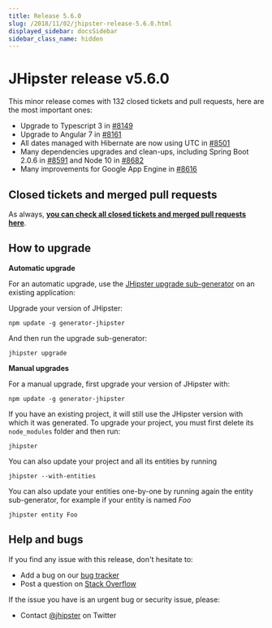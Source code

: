 ```yaml
---
title: Release 5.6.0
slug: /2018/11/02/jhipster-release-5.6.0.html
displayed_sidebar: docsSidebar
sidebar_class_name: hidden
---
```


JHipster release v5.6.0
==================

This minor release comes with 132 closed tickets and pull requests, here are the most important ones:

- Upgrade to Typescript 3 in [#8149](https://github.com/jhipster/generator-jhipster/issues/8149)
- Upgrade to Angular 7 in [#8161](https://github.com/jhipster/generator-jhipster/pull/8161)
- All dates managed with Hibernate are now using UTC in [#8501](https://github.com/jhipster/generator-jhipster/pull/8501)
- Many dependencies upgrades and clean-ups, including Spring Boot 2.0.6 in [#8591](https://github.com/jhipster/generator-jhipster/pull/8591) and Node 10 in [#8682](https://github.com/jhipster/generator-jhipster/issues/)
- Many improvements for Google App Engine in [#8616](https://github.com/jhipster/generator-jhipster/pull/8616)

Closed tickets and merged pull requests
------------
As always, __[you can check all closed tickets and merged pull requests here](https://github.com/jhipster/generator-jhipster/issues?q=milestone%3A5.6.0+is%3Aclosed)__.

How to upgrade
------------

**Automatic upgrade**

For an automatic upgrade, use the [JHipster upgrade sub-generator](/upgrading-an-application/) on an existing application:

Upgrade your version of JHipster:

```
npm update -g generator-jhipster
```

And then run the upgrade sub-generator:

```
jhipster upgrade
```

**Manual upgrades**

For a manual upgrade, first upgrade your version of JHipster with:

```
npm update -g generator-jhipster
```

If you have an existing project, it will still use the JHipster version with which it was generated.
To upgrade your project, you must first delete its `node_modules` folder and then run:

```
jhipster
```

You can also update your project and all its entities by running

```
jhipster --with-entities
```

You can also update your entities one-by-one by running again the entity sub-generator, for example if your entity is named _Foo_

```
jhipster entity Foo
```

Help and bugs
--------------

If you find any issue with this release, don't hesitate to:

- Add a bug on our [bug tracker](https://github.com/jhipster/generator-jhipster/issues?state=open)
- Post a question on [Stack Overflow](http://stackoverflow.com/tags/jhipster/info)

If the issue you have is an urgent bug or security issue, please:

- Contact [@jhipster](https://twitter.com/jhipster) on Twitter
